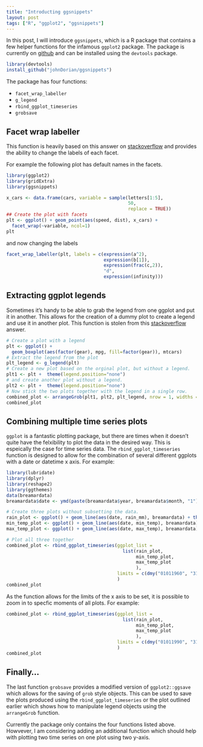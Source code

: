 ```yaml
---
title: "Introducting ggsnippets"
layout: post
tags: ["R", "ggplot2", "ggsnippets"]
---
```


In this post, I will introduce `ggsnippets`, which is a R package that contains a few helper functions for the infamous `ggplot2` package. The package is currently on [github](https://github.com/johnDorian/ggsnippets) and can be installed using the `devtools` package.

```r
library(devtools)
install_github("johnDorian/ggsnippets")
```

The package has four functions:

* `facet_wrap_labeller`
* `g_legend`
* `rbind_ggplot_timeseries`
* `grobsave`

## Facet wrap labeller

This function is heavily based on this answer on [stackoverflow](http://stackoverflow.com/questions/11979017) and provides the ability to change the labels of each facet.

For example the following plot has default names in the facets.

```r
library(ggplot2)
library(gridExtra)
library(ggsnippets)

x_cars <- data.frame(cars, variable = sample(letters[1:5],
                                             50,
                                             replace = TRUE))
## Create the plot with facets
plt <- ggplot() + geom_point(aes(speed, dist), x_cars) +
  facet_wrap(~variable, ncol=1)
plt
```

and now changing the labels

```r

facet_wrap_labeller(plt, labels = c(expression(a^2),
                                    expression(b[1]),
                                    expression(frac(c,2)),
                                    "d",
                                    expression(infinity)))

```

## Extracting ggplot legends

Sometimes it's handy to be able to grab the legend from one ggplot and put it in another. This allows for the creation of a dummy plot to create a legend and use it in another plot. This function is stolen from this [stackoverflow](http://stackoverflow.com/questions/11883844) answer.

```r
# Create a plot with a legend
plt <- ggplot() + 
  geom_boxplot(aes(factor(gear), mpg, fill=factor(gear)), mtcars)
# Extract the legend from the plot
plt_legend <- g_legend(plt)
# Create a new plot based on the orginal plot, but without a legend.
plt1 <- plt +  theme(legend.position="none")
# and create another plot without a legend.
plt2 <- plt +  theme(legend.position="none")
# Now stick the two plots together with the legend in a single row.
combined_plot <- arrangeGrob(plt1, plt2, plt_legend, nrow = 1, widths = c( 0.45, 0.45, 0.1))
combined_plot
```

## Combining multiple time series plots 

`ggplot` is a fantastic plotting package, but there are times when it doesn't quite have the felxibility to plot the data in the desired way. This is espeically the case for time series data. The `rbind_ggplot_timeseries` function is designed to allow for the combination of several different ggplots with a date or datetime x axis. For example:


```r
library(lubridate)
library(dplyr)
library(reshape2)
library(ggthemes)
data(breamardata)
breamardata$date <- ymd(paste(breamardata$year, breamardata$month, "1"))

# Create three plots without subsetting the data.
rain_plot <- ggplot() + geom_line(aes(date, rain_mm), breamardata) + theme_few(20)
min_temp_plot <- ggplot() + geom_line(aes(date, min_temp), breamardata) + theme_few(20)
max_temp_plot <- ggplot() + geom_line(aes(date, max_temp), breamardata) + theme_few(20)

# Plot all three together
combined_plot <- rbind_ggplot_timeseries(ggplot_list = 
                                           list(rain_plot,
                                                min_temp_plot,
                                                max_temp_plot
                                                ),
                                         limits = c(dmy("01011960", "31122014"))
                                         )
combined_plot
```

As the function allows for the limits of the x axis to be set, it is possible to zoom in to specfic moments of all plots. For example:

```r
combined_plot <- rbind_ggplot_timeseries(ggplot_list = 
                                           list(rain_plot,
                                                min_temp_plot,
                                                max_temp_plot
                                                ),
                                         limits = c(dmy("01011990", "31122000"))
                                         )
combined_plot
```


## Finally...

The last function `grobsave` provides a modified version of `ggplot2::ggsave` which allows for the saving of `grob` style objects. This can be used to save the plots produced using the `rbind_ggplot_timeseries` or the plot outlined earlier which shows how to manipulate legend objects using the `arrangeGrob` function.

Currently the package only contains the four functions listed above. Howvever, I am considering adding an additional function which should help with plotting two time series on one plot using two y-axis. 




